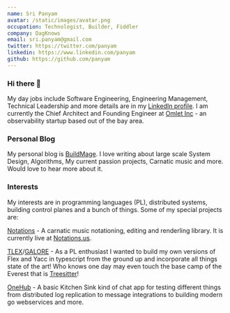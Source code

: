 ```yaml
---
name: Sri Panyam
avatar: /static/images/avatar.png
occupation: Technologist, Builder, Fiddler
company: DagKnows
email: sri.panyam@gmail.com
twitter: https://twitter.com/panyam
linkedin: https://www.linkedin.com/panyam
github: https://github.com/panyam
---
```


### Hi there 👋

My day jobs include Software Engineering, Engineering Management, Technical Leadership and more details are in my [LinkedIn profile](https://linkedin.com/in/srirampanyam).  I am currently the Chief Architect and Founding Engineer at [Omlet Inc](https://omlet.co) - an observability startup based out of the bay area.

### Personal Blog

My personal blog is [BuildMage](https://buildmage.com).  I love writing about large scale System Design, Algorithms, My current passion projects, Carnatic music and more.  Would love to hear more about it.

### Interests

My interests are in programming languages (PL), distributed systems, building control planes and a bunch of things.  Some of my special projects are:

[Notations](https://github.com/panyam/notations) -  A carnatic music notationing, editing and renderling library.  It is currently live at [Notations.us](https://notations.us).

[TLEX](https://github.com/panyam/tlex)/[GALORE](https://github.com/panyam/galore) - As a PL enthusiast I wanted to build my own versions of Flex and Yacc in typescript from the ground up and incorporate all things state of the art!   Who knows one day may even touch the base camp of the Everest that is [Treesitter](https://tree-sitter.github.io/tree-sitter/)!

[OneHub](https://github.com/panyam/onehub) - A basic Kitchen Sink kind of chat app for testing different things from distributed log replication to message integrations to building modern go webservices and more.


